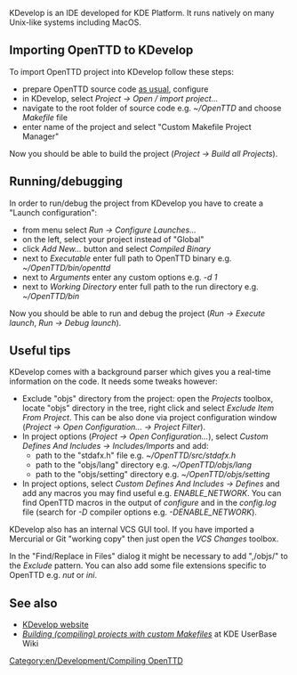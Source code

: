 [[Category:en/Development/Compiling OpenTTD]]

KDevelop is an IDE developed for KDE Platform. It runs natively on many Unix-like systems including MacOS.

== Importing OpenTTD to KDevelop ==
To import OpenTTD project into KDevelop follow these steps:
* prepare OpenTTD source code [[en/Archive/Compilation and Ports/Compiling on GNU∕Linux and 🟉BSD|as usual]], configure
* in KDevelop, select ''Project -> Open / import project...''
* navigate to the root folder of source code e.g. ''~/OpenTTD'' and choose ''Makefile'' file
* enter name of the project and select "Custom Makefile Project Manager"
Now you should be able to build the project (''Project -> Build all Projects'').

== Running/debugging ==
In order to run/debug the project from KDevelop you have to create a "Launch configuration":
* from menu select ''Run -> Configure Launches...''
* on the left, select your project instead of "Global"
* click ''Add New...'' button and select ''Compiled Binary''
* next to ''Executable'' enter full path to OpenTTD binary e.g. ''~/OpenTTD/bin/openttd''
* next to ''Arguments'' enter any custom options e.g. ''-d 1''
* next to ''Working Directory'' enter full path to the run directory e.g. ''~/OpenTTD/bin''
Now you should be able to run and debug the project (''Run -> Execute launch'', ''Run -> Debug launch'').

== Useful tips ==
KDevelop comes with a background parser which gives you a real-time information on the code. It needs some tweaks however:
* Exclude "objs" directory from the project: open the ''Projects'' toolbox, locate "objs" directory in the tree, right click and select ''Exclude Item From Project''. This can be also done via project configuration window (''Project -> Open Configuration... -> Project Filter'').
* In project options (''Project -> Open Configuration...''), select ''Custom Defines And Includes -> Includes/Imports'' and add:
** path to the "stdafx.h" file e.g. ''~/OpenTTD/src/stdafx.h''
** path to the "objs/lang" directory e.g. ''~/OpenTTD/objs/lang''
** path to the "objs/setting" directory e.g. ''~/OpenTTD/objs/setting''
* In project options, select ''Custom Defines And Includes -> Defines'' and add any macros you may find useful e.g. ''ENABLE_NETWORK''. You can find OpenTTD macros in the output of ''configure'' and in the ''config.log'' file (search for ''-D'' compiler options e.g. ''-DENABLE_NETWORK'').

KDevelop also has an internal VCS GUI tool. If you have imported a Mercurial or Git "working copy" then just open the ''VCS Changes'' toolbox.

In the "Find/Replace in Files" dialog it might be necessary to add ",/objs/" to the ''Exclude'' pattern. You can also add some file extensions specific to OpenTTD e.g. ''nut'' or ''ini''.

== See also ==
*[http://www.kdevelop.org/ KDevelop website]
*[http://userbase.kde.org/KDevelop4/Manual/Building_%28compiling%29_projects_with_custom_Makefiles ''Building (compiling) projects with custom Makefiles''] at KDE UserBase Wiki